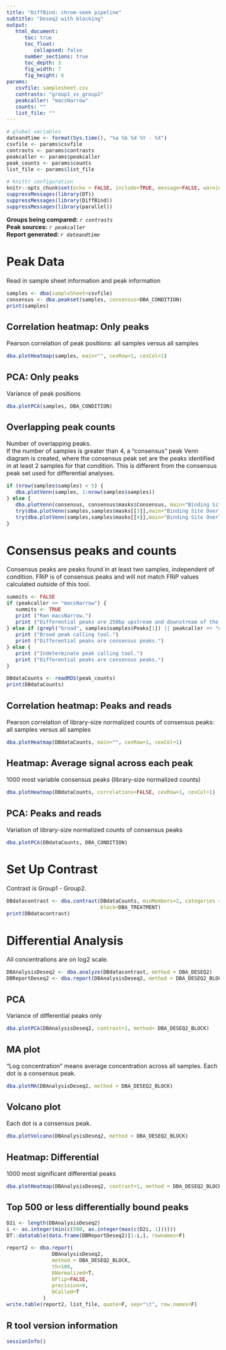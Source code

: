 ```yaml
---
title: "DiffBind: chrom-seek pipeline"
subtitle: "Deseq2 with blocking"
output: 
   html_document:
      toc: true
      toc_float:
         collapsed: false
      number_sections: true
      toc_depth: 3
      fig_width: 7
      fig_height: 6
params:
   csvfile: samplesheet.csv
   contrasts: "group1_vs_group2"
   peakcaller: "macsNarrow"
   counts: ""
   list_file: ""
---
```


<style type="text/css">
   body {
      font-size: 12pt;
   }
</style>

```r
# global variables
dateandtime <- format(Sys.time(), "%a %b %d %Y - %X")
csvfile <- params$csvfile
contrasts <- params$contrasts
peakcaller <- params$peakcaller
peak_counts <- params$counts
list_file <- params$list_file

# knittr configuration
knitr::opts_chunk$set(echo = FALSE, include=TRUE, message=FALSE, warning=FALSE, error=FALSE)
suppressMessages(library(DT))
suppressMessages(library(DiffBind))
suppressMessages(library(parallel))
```

**Groups being compared:**
    *`r contrasts`*  
**Peak sources:**
    *`r peakcaller`*  
**Report generated:** 
    *`r dateandtime`*
 
# Peak Data
Read in sample sheet information and peak information
```r
samples <- dba(sampleSheet=csvfile)
consensus <- dba.peakset(samples, consensus=DBA_CONDITION)
print(samples)
```

## Correlation heatmap: Only peaks
Pearson correlation of peak positions: all samples versus all samples  
```r
dba.plotHeatmap(samples, main="", cexRow=1, cexCol=1)
```

## PCA: Only peaks
Variance of peak positions  
```r
dba.plotPCA(samples, DBA_CONDITION)
```

## Overlapping peak counts
Number of overlapping peaks.  
If the number of samples is greater than 4, a "consensus" peak Venn diagram is created, where
the consensus peak set are the peaks identified in at least 2 samples for that condition. This is different
from the consensus peak set used for differential analyses.
```r
if (nrow(samples$samples) < 5) {
   dba.plotVenn(samples, 1:nrow(samples$samples)) 
} else {
   dba.plotVenn(consensus, consensus$masks$Consensus, main="Binding Site Overlaps: 'consensus', comparing between groups")
   try(dba.plotVenn(samples,samples$masks[[3]],main="Binding Site Overlaps: samples in Group1"),silent=TRUE)
   try(dba.plotVenn(samples,samples$masks[[4]],main="Binding Site Overlaps: samples in Group2"),silent=TRUE)
}
```

# Consensus peaks and counts
Consensus peaks are peaks found in at least two samples, independent of condition.
FRiP is of consensus peaks and will not match FRiP values calculated outside of this tool.
```r
summits <- FALSE
if (peakcaller == "macsNarrow") {
   summits <- TRUE
   print ("Ran macsNarrow.")
   print ("Differential peaks are 250bp upstream and downstream of the summits.")
} else if (grepl("broad", samples$samples$Peaks[1]) || peakcaller == "macsBroad") {
   print ("Broad peak calling tool.")
   print ("Differential peaks are consensus peaks.")
} else {
   print ("Indeterminate peak calling tool.")
   print ("Differential peaks are consensus peaks.")
}
```

```r
DBdataCounts <- readRDS(peak_counts)
print(DBdataCounts)
```

## Correlation heatmap: Peaks and reads
Pearson correlation of library-size normalized counts of consensus peaks: all samples versus all samples
```r
dba.plotHeatmap(DBdataCounts, main="", cexRow=1, cexCol=1)
```

## Heatmap: Average signal across each peak
1000 most variable consensus peaks (library-size normalized counts)
```r
dba.plotHeatmap(DBdataCounts, correlations=FALSE, cexRow=1, cexCol=1)
```

## PCA: Peaks and reads
Variation of library-size normalized counts of consensus peaks
```r
dba.plotPCA(DBdataCounts, DBA_CONDITION)
```

# Set Up Contrast
Contrast is Group1 - Group2.
```r
DBdatacontrast <- dba.contrast(DBdataCounts, minMembers=2, categories = DBA_CONDITION,
							   block=DBA_TREATMENT)
print(DBdatacontrast)
```

# Differential Analysis
All concentrations are on log2 scale.

```r
DBAnalysisDeseq2 <- dba.analyze(DBdatacontrast, method = DBA_DESEQ2)
DBReportDeseq2 <- dba.report(DBAnalysisDeseq2, method = DBA_DESEQ2_BLOCK)
```

## PCA
Variance of differential peaks only

```r
dba.plotPCA(DBAnalysisDeseq2, contrast=1, method= DBA_DESEQ2_BLOCK)
```

## MA plot
"Log concentration" means average concentration across all samples.
Each dot is a consensus peak.

```r
dba.plotMA(DBAnalysisDeseq2, method = DBA_DESEQ2_BLOCK)
```

## Volcano plot
Each dot is a consensus peak.

```r
dba.plotVolcano(DBAnalysisDeseq2, method = DBA_DESEQ2_BLOCK)
```


## Heatmap: Differential
1000 most significant differential peaks

```r
dba.plotHeatmap(DBAnalysisDeseq2, contrast=1, method = DBA_DESEQ2_BLOCK, correlations=FALSE, margin=20, cexRow=1, cexCol=1)
```

## Top 500 or less differentially bound peaks 

```r
D2i <- length(DBAnalysisDeseq2)
i <- as.integer(min(c(500, as.integer(max(c(D2i, 1))))))
DT::datatable(data.frame(DBReportDeseq2)[1:i,], rownames=F)

report2 <- dba.report(
               DBAnalysisDeseq2,
               method = DBA_DESEQ2_BLOCK,
               th=100,
               bNormalized=T,
               bFlip=FALSE,
               precision=0,
               bCalled=T
            )
write.table(report2, list_file, quote=F, sep="\t", row.names=F)
```


## R tool version information
```r
sessionInfo()
```

<div class="tocify-extend-page" data-unique="tocify-extend-page" style="height: 0;"></div>